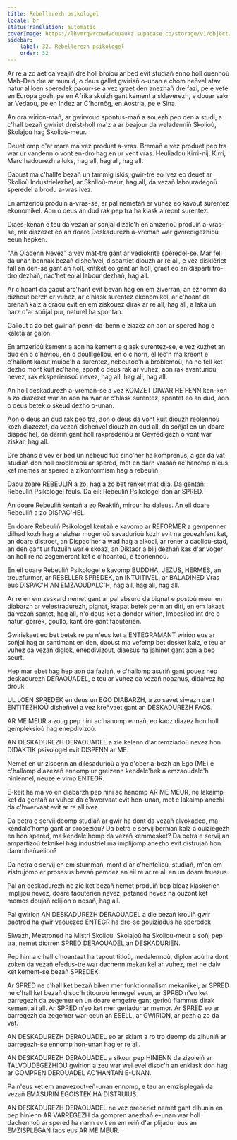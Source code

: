 ```yaml
---
title: Rebellerezh psikologel
locale: br
statusTranslation: automatic
coverImage: https://lhvmrqwrcowdvduuaukz.supabase.co/storage/v1/object/public/strapi-uploads/small_cover-educacion-fundamental.webp-2d51a7828a2b1309555be27f7e2a61a0.webp
sidebar:
    label: 32. Rebellerezh psikologel
    order: 32
---
```

Ar re a zo aet da veajiñ dre holl broioù ar bed evit studiañ enno holl ouennoù Mab-Den dre ar munud, o deus gallet gwiriañ o-unan e chom heñvel atav natur al loen speredek paour-se a vez graet den anezhañ dre fazi, pe e vefe en Europa gozh, pe en Afrika skuizh gant kement a sklaverezh, e douar sakr ar Vedaoù, pe en Indez ar C'hornôg, en Aostria, pe e Sina.

An dra wirion-mañ, ar gwirvoud spontus-mañ a souezh pep den a studi, a c'hall bezañ gwiriet dreist-holl ma'z a ar beajour da weladenniñ Skolioù, Skolajoù hag Skolioù-meur.

Deuet omp d'ar mare ma vez produet a-vras. Bremañ e vez produet pep tra war ur vandenn o vont en-dro hag en ur vent vras. Heuliadoù Kirri-nij, Kirri, Marc'hadourezh a luks, hag all, hag all, hag all.

Daoust ma c'hallfe bezañ un tammig iskis, gwir-tre eo ivez eo deuet ar Skolioù Industrielezhel, ar Skolioù-meur, hag all, da vezañ labouradegoù speredel a brodu a-vras ivez.

En amzerioù produiñ a-vras-se, ar pal nemetañ er vuhez eo kavout surentez ekonomikel. Aon o deus an dud rak pep tra ha klask a reont surentez.

Diaes-kenañ e teu da vezañ ar soñjal dizalc'h en amzerioù produiñ a-vras-se, rak diazezet eo an doare Deskadurezh a-vremañ war gwiredigezhioù eeun hepken.

"An Oladenn Nevez" a vev mat-tre gant ar vediokrite speredel-se. Mar fell da unan bennak bezañ disheñvel, dispartiet diouzh ar re all, e vez disklêriet fall an den-se gant an holl, kritiket eo gant an holl, graet eo an disparti tro-dro dezhañ, nac'het eo al labour dezhañ, hag all.

Ar c'hoant da gaout arc'hant evit bevañ hag en em ziverrañ, an ezhomm da dizhout berzh er vuhez, ar c'hlask surentez ekonomikel, ar c'hoant da brenañ kalz a draoù evit en em ziskouez dirak ar re all, hag all, a laka un harz d'ar soñjal pur, naturel ha spontan.

Gallout a zo bet gwiriañ penn-da-benn e ziazez an aon ar spered hag e kaleta ar galon.

En amzerioù kement a aon ha kement a glask surentez-se, e vez kuzhet an dud en o c'hevioù, en o doulligelloù, en o c'horn, el lec'h ma kreont e c'hallont kaout muioc'h a surentez, nebeutoc'h a broblemoù, ha ne fell ket dezho mont kuit ac'hane, spont o deus rak ar vuhez, aon rak avanturioù nevez, rak eksperiensoù nevez, hag all, hag all, hag all.

An holl deskadurezh a-vremañ-se a vez KOMZET DIWAR HE FENN ken-ken a zo diazezet war an aon ha war ar c'hlask surentez, spontet eo an dud, aon o deus betek o skeud dezho o-unan.

Aon o deus an dud rak pep tra, aon o deus da vont kuit diouzh reolennoù kozh diazezet, da vezañ disheñvel diouzh an dud all, da soñjal en un doare dispac'hel, da derriñ gant holl rakprederioù ar Gevredigezh o vont war ziskar, hag all.

Dre chañs e vev er bed un nebeud tud sinc'her ha komprenus, a gar da vat studiañ don holl broblemoù ar spered, met en darn vrasañ ac'hanomp n'eus ket memes ar spered a zikonformism hag a rebeuliñ.

Daou zoare REBEULIÑ a zo, hag a zo bet renket mat dija. Da gentañ: Rebeuliñ Psikologel feuls. Da eil: Rebeuliñ Psikologel don ar SPRED.

An doare Rebeuliñ kentañ a zo Reaktiñ, mirour ha daleus. An eil doare Rebeuliñ a zo DISPAC'HEL.

En doare Rebeuliñ Psikologel kentañ e kavomp ar REFORMER a gempenner dilhad kozh hag a reizher mogerioù savadurioù kozh evit na gouezhfent ket, an doare distroet, an Dispac'her a wad hag a alkool, ar rener a daolioù-stad, an den gant ur fuzuilh war e skoaz, an Diktaor a blij dezhañ kas d'ar voger an holl re na zegemeront ket e c'hoantoù, e teoriennoù.

En eil doare Rebeuliñ Psikologel e kavomp BUDDHA, JEZUS, HERMES, an treuzfurmer, ar REBELLER SPREDEK, an INTUITIVEL, ar BALADINED Vras eus DISPAC'H AN EMZAOUDALC'H, hag all, hag all, hag all.

Ar re en em zeskard nemet gant ar pal absurd da bignat e postoù meur en diabarzh ar velestradurezh, pignat, krapat betek penn an diri, en em lakaat da vezañ santet, hag all, n'o deus ket a donder wirion, Imbesiled int dre o natur, gorrek, goullo, kant dre gant faouterien.

Gwiriekaet eo bet betek re pa n'eus ket a ENTEGRAMANT wirion eus ar soñjal hag ar santimant en den, daoust ma vefemp bet desket kalz, e teu ar vuhez da vezañ diglok, enepdivizout, diaesus ha jahinet gant aon a bep seurt.

Hep mar ebet hag hep aon da faziañ, e c'hallomp asuriñ gant pouez hep deskadurezh DERAOUADEL, e teu ar vuhez da vezañ noazhus, didalvez ha drouk.

UL LOEN SPREDEK en deus un EGO DIABARZH, a zo savet siwazh gant ENTITEZHIOÙ disheñvel a vez kreñvaet gant an DESKADUREZH FAOS.

AR ME MEUR a zoug pep hini ac'hanomp ennañ, eo kaoz diazez hon holl gempleksioù hag enepdivizoù.

AN DESKADUREZH DERAOUADEL a zle kelenn d'ar remziadoù nevez hon DIDAKTIK psikologel evit DISPENN ar ME.

Nemet en ur zispenn an dilesadurioù a ya d'ober a-bezh an Ego (ME) e c'hallomp diazezañ ennomp ur greizenn kendalc'hek a emzaoudalc'h hiniennel, neuze e vimp ENTEGR.

E-keit ha ma vo en diabarzh pep hini ac'hanomp AR ME MEUR, ne lakaimp ket da gentañ ar vuhez da c'hwervaat evit hon-unan, met e lakaimp anezhi da c'hwervaat evit ar re all ivez.

Da betra e servij deomp studiañ ar gwir ha dont da vezañ alvokaded, ma kendalc'homp gant ar prosezioù? Da betra e servij berniañ kalz a ouiziegezh en hon spered, ma kendalc'homp da vezañ kemmesket? Da betra e servij an ampartizoù teknikel hag industriel ma implijomp anezho evit distrujañ hon dammheñvelion?

Da netra e servij en em stummañ, mont d'ar c'hentelioù, studiañ, m'en em zistrujomp er prosesus bevañ pemdez an eil re ar re all en un doare truezus.

Pal an deskadurezh ne zle ket bezañ nemet produiñ bep bloaz klaskerien implijoù nevez, doare faouterien nevez, pataned nevez na ouzont ket memes doujañ relijion o nesañ, hag all.

Pal gwirion AN DESKADUREZH DERAOUADEL a dle bezañ krouiñ gwir baotred ha gwir vaouezed ENTEGR ha dre-se gouiziadus ha speredek.

Siwazh, Mestroned ha Mistri Skolioù, Skolajoù ha Skolioù-meur a soñj pep tra, nemet diorren SPRED DERAOUADEL an DESKADURIEN.

Pep hini a c'hall c'hoantaat ha tapout titloù, medalennoù, diplomaoù ha dont zoken da vezañ efedus-tre war dachenn mekanikel ar vuhez, met ne dalv ket kement-se bezañ SPREDEK.

Ar SPRED ne c'hall ket bezañ biken mer funktionnalism mekanikel, ar SPRED ne c'hall ket bezañ disoc'h titouroù lennegel eeun, ar SPRED n'eo ket barregezh da zegemer en un doare emgefre gant gerioù flammus dirak kement ali all. Ar SPRED n'eo ket mer geriadur ar memor. Ar SPRED eo ar barregezh da zegemer war-eeun an ESELL, ar GWIRION, ar pezh a zo da vat.

AN DESKADUREZH DERAOUADEL eo ar skiant a ro tro deomp da zihuniñ ar barregezh-se ennomp hon-unan hag er re all.

AN DESKADUREZH DERAOUADEL a sikour pep HINIENN da zizoleiñ ar TALVOUDEGEZHIOÙ gwirion a zeu war wel evel disoc'h an enklask don hag ar GOMPREN DEROUADEL AC'HANTAÑ E-UNAN.

Pa n'eus ket em anavezout-eñ-unan ennomp, e teu an emzisplegañ da vezañ EMASURIÑ EGOISTEK HA DISTRUIUS.

AN DESKADUREZH DERAOUADEL ne vez prederiet nemet gant dihunin en pep hinienn AR VARREGEZH da gompren anezhañ e-unan war holl dachennoù ar spered ha nann evit en em reiñ d'ar plijadur eus an EMZISPLEGAÑ faos eus AR ME MEUR.


